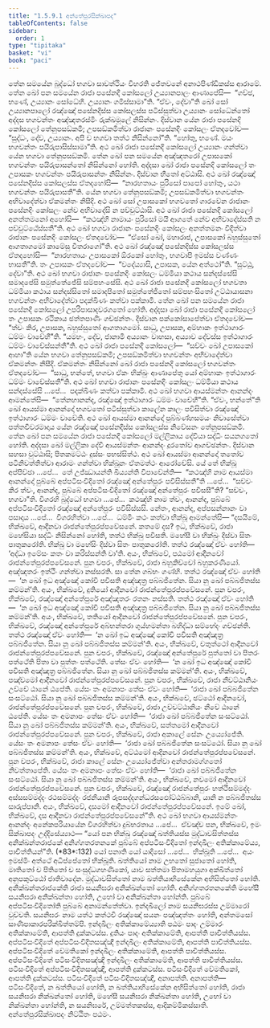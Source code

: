 ```yaml
---
title: "1.5.9.1 අන්තේපුරසික්ඛාපද"
tableOfContents: false
sidebar:
  order: 1
type: "tipitaka"
basket: "vi"
book: "paci"
---
```



<DynamicBreadcrumb />

<Division number="494" book="paci">

<Paragraph number="1448" book="paci">
තේන සමයේන බුද්ධෝ භගවා සාවත්ථියං විහරති ජේතවනේ අනාථපිණ්ඩිකස්ස ආරාමේ. තේන ඛෝ පන සමයේන රාජා පසේනදි කෝසලෝ උය්‍යානපාලං ආණාපේසි—  “ගච්ඡ, භණේ, උය්‍යානං සෝධේහි. උය්‍යානං ගමිස්සාමා”ති. “ඒවං, දේවා”ති ඛෝ සෝ උය්‍යානපාලෝ රඤ්ඤෝ පසේනදිස්ස කෝසලස්ස පටිස්සුත්වා උය්‍යානං සෝධේන්තෝ අද්දස භගවන්තං අඤ්ඤතරස්මිං රුක්ඛමූලේ නිසින්නං. දිස්වාන යේන රාජා පසේනදි කෝසලෝ තේනුපසඞ්කමි; උපසඞ්කමිත්වා රාජානං පසේනදිං කෝසලං ඒතදවෝච—  “සුද්ධං, දේව, උය්‍යානං. අපි ච භගවා තත්ථ නිසින්නෝ”ති. “හෝතු, භණේ. මයං භගවන්තං පයිරුපාසිස්සාමා”ති.
</Paragraph>

<Paragraph number="1449" book="paci">
අථ ඛෝ රාජා පසේනදි කෝසලෝ උය්‍යානං ගන්ත්වා යේන භගවා තේනුපසඞ්කමි. තේන ඛෝ පන සමයේන අඤ්ඤතරෝ උපාසකෝ භගවන්තං පයිරුපාසන්තෝ නිසින්නෝ හෝති. අද්දසා ඛෝ රාජා පසේනදි කෝසලෝ තං උපාසකං භගවන්තං පයිරුපාසන්තං නිසින්නං. දිස්වාන භීතෝ අට්ඨාසි. අථ ඛෝ රඤ්ඤෝ පසේනදිස්ස කෝසලස්ස ඒතදහෝසි—  “නාරහතායං පුරිසෝ පාපෝ හෝතුං, යථා භගවන්තං පයිරුපාසතී”ති. යේන භගවා තේනුපසඞ්කමි; උපසඞ්කමිත්වා භගවන්තං අභිවාදේත්වා ඒකමන්තං නිසීදි. අථ ඛෝ සෝ උපාසකෝ භගවතෝ ගාරවේන රාජානං පසේනදිං කෝසලං නේව අභිවාදේසි න පච්චුට්ඨාසි. අථ ඛෝ රාජා පසේනදි කෝසලෝ අනත්තමනෝ අහෝසි—  “කථඤ්හි නාමායං පුරිසෝ මයි ආගතේ නේව අභිවාදේස්සති න පච්චුට්ඨේස්සතී”ති. අථ ඛෝ භගවා රාජානං පසේනදිං කෝසලං අනත්තමනං විදිත්වා රාජානං පසේනදිං කෝසලං ඒතදවෝච—  “ඒසෝ ඛෝ, මහාරාජ, උපාසකෝ බහුස්සුතෝ ආගතාගමෝ කාමේසු වීතරාගෝ”ති. අථ ඛෝ රඤ්ඤෝ පසේනදිස්ස කෝසලස්ස ඒතදහෝසි—  “නාරහතායං උපාසකෝ ඕරකෝ හෝතුං, භගවාපි ඉමස්ස වණ්ණං භාසතී”ති. තං උපාසකං ඒතදවෝච—  “වදේය්‍යාසි, උපාසක, යේන අත්ථෝ”ති. “සුට්ඨු, දේවා”ති. අථ ඛෝ භගවා රාජානං පසේනදිං කෝසලං ධම්මියා කථාය සන්දස්සේසි සමාදපේසි සමුත්තේජේසි සම්පහංසේසි. අථ ඛෝ රාජා පසේනදි කෝසලෝ භගවතා ධම්මියා කථාය සන්දස්සිතෝ සමාදපිතෝ සමුත්තේජිතෝ සම්පහංසිතෝ උට්ඨායාසනා භගවන්තං අභිවාදේත්වා පදක්ඛිණං කත්වා පක්කාමි.
</Paragraph>

</Division>
<Division number="495" book="paci">

<Paragraph number="1450" book="paci">
තේන ඛෝ පන සමයේන රාජා පසේනදි කෝසලෝ උපරිපාසාදවරගතෝ හෝති. අද්දසා ඛෝ රාජා පසේනදි කෝසලෝ තං උපාසකං රථිකාය ඡත්තපාණිං ගච්ඡන්තං. දිස්වාන පක්කෝසාපේත්වා ඒතදවෝච—  “ත්වං කිර, උපාසක, බහුස්සුතෝ ආගතාගමෝ. සාධු, උපාසක, අම්හාකං ඉත්ථාගාරං ධම්මං වාචේහී”ති. “යමහං, දේව, ජානාමි අය්‍යානං වාහසා, අය්‍යාව දේවස්ස ඉත්ථාගාරං ධම්මං වාචේස්සන්තී”ති. අථ ඛෝ රාජා පසේනදි කෝසලෝ—  “සච්චං ඛෝ උපාසකෝ ආහා”ති යේන භගවා තේනුපසඞ්කමි; උපසඞ්කමිත්වා භගවන්තං අභිවාදේත්වා ඒකමන්තං නිසීදි. ඒකමන්තං නිසින්නෝ ඛෝ රාජා පසේනදි කෝසලෝ භගවන්තං ඒතදවෝච—  “සාධු, භන්තේ, භගවා ඒකං භික්ඛුං ආණාපේතු යෝ අම්හාකං ඉත්ථාගාරං ධම්මං වාචේස්සතී”ති. අථ ඛෝ භගවා රාජානං පසේනදිං කෝසලං ධම්මියා කථාය සන්දස්සේසි …පේ…  පදක්ඛිණං කත්වා පක්කාමි. අථ ඛෝ භගවා ආයස්මන්තං ආනන්දං ආමන්තේසි—  “තේනහානන්ද, රඤ්ඤෝ ඉත්ථාගාරං ධම්මං වාචේහී”ති. “ඒවං, භන්තේ”ති ඛෝ ආයස්මා ආනන්දෝ භගවතෝ පටිස්සුත්වා කාලේන කාලං පවිසිත්වා රඤ්ඤෝ ඉත්ථාගාරං ධම්මං වාචේති. අථ ඛෝ ආයස්මා ආනන්දෝ පුබ්බණ්හසමයං නිවාසේත්වා පත්තචීවරමාදාය යේන රඤ්ඤෝ පසේනදිස්ස කෝසලස්ස නිවේසනං තේනුපසඞ්කමි.
</Paragraph>

</Division>
<Division number="496" book="paci">

<Paragraph number="1451" book="paci">
තේන ඛෝ පන සමයේන රාජා පසේනදි කෝසලෝ මල්ලිකාය දේවියා සද්ධිං සයනගතෝ හෝති. අද්දසා ඛෝ මල්ලිකා දේවී ආයස්මන්තං ආනන්දං දූරතෝව ආගච්ඡන්තං. දිස්වාන සහසා වුට්ඨාසි; පීතකමට්ඨං දුස්සං පභස්සිත්ථ. අථ ඛෝ ආයස්මා ආනන්දෝ තතෝව පටිනිවත්තිත්වා ආරාමං ගන්ත්වා භික්ඛූනං ඒතමත්ථං ආරෝචේසි. යේ තේ භික්ඛූ අප්පිච්ඡා …පේ…  තේ උජ්ඣායන්ති ඛිය්‍යන්ති විපාචේන්ති—  “කථඤ්හි නාම ආයස්මා ආනන්දෝ පුබ්බේ අප්පටිසංවිදිතෝ රඤ්ඤෝ අන්තේපුරං පවිසිස්සතී”ති …පේ…  “සච්චං කිර ත්වං, ආනන්ද, පුබ්බේ අප්පටිසංවිදිතෝ රඤ්ඤෝ අන්තේපුරං පවිසසී”ති? “සච්චං, භගවා”ති. විගරහි බුද්ධෝ භගවා …පේ…  කථඤ්හි නාම ත්වං, ආනන්ද, පුබ්බේ අප්පටිසංවිදිතෝ රඤ්ඤෝ අන්තේපුරං පවිසිස්සසි. නේතං, ආනන්ද, අප්පසන්නානං වා පසාදාය …පේ…  විගරහිත්වා …පේ…  ධම්මිං කථං කත්වා භික්ඛූ ආමන්තේසි—
</Paragraph>

</Division>
<Division number="497" book="paci">

<Paragraph number="1452" book="paci">
“දසයිමේ, භික්ඛවේ, ආදීනවා රාජන්තේපුරප්පවේසනේ. කතමේ දස? ඉධ, භික්ඛවේ, රාජා මහේසියා සද්ධිං නිසින්නෝ හෝති, තත්ථ භික්ඛු පවිසති. මහේසී වා භික්ඛුං දිස්වා සිතං පාතුකරෝති. භික්ඛු වා මහේසිං දිස්වා සිතං පාතුකරෝති. තත්ථ රඤ්ඤෝ ඒවං හෝති—  ‘අද්ධා ඉමේසං කතං වා කරිස්සන්ති වා’ති. අයං, භික්ඛවේ, පඨමෝ ආදීනවෝ රාජන්තේපුරප්පවේසනේ.
</Paragraph>

<Paragraph number="1453" book="paci">
පුන චපරං, භික්ඛවේ, රාජා බහුකිච්චෝ බහුකරණීයෝ. අඤ්ඤතරං ඉත්ථිං ගන්ත්වා නස්සරති. සා තේන ගබ්භං ගණ්හි. තත්ථ රඤ්ඤෝ ඒවං හෝති—  ‘න ඛෝ ඉධ අඤ්ඤෝ කෝචි පවිසති අඤ්ඤත්‍ර පබ්බජිතේන. සියා නු ඛෝ පබ්බජිතස්ස කම්මන්’ති. අයං, භික්ඛවේ, දුතියෝ ආදීනවෝ රාජන්තේපුරප්පවේසනේ.
</Paragraph>

<Paragraph number="1454" book="paci">
පුන චපරං, භික්ඛවේ, රඤ්ඤෝ අන්තේපුරේ අඤ්ඤතරං රතනං නස්සති. තත්ථ රඤ්ඤෝ ඒවං හෝති—  ‘න ඛෝ ඉධ අඤ්ඤෝ කෝචි පවිසති අඤ්ඤත්‍ර පබ්බජිතේන. සියා නු ඛෝ පබ්බජිතස්ස කම්මන්’ති. අයං, භික්ඛවේ, තතියෝ ආදීනවෝ රාජන්තේපුරප්පවේසනේ.
</Paragraph>

<Paragraph number="1455" book="paci">
පුන චපරං, භික්ඛවේ, රඤ්ඤෝ අන්තේපුරේ අබ්භන්තරා ගුය්හමන්තා බහිද්ධා සම්භේදං ගච්ඡන්ති. තත්ථ රඤ්ඤෝ ඒවං හෝති—  ‘න ඛෝ ඉධ අඤ්ඤෝ කෝචි පවිසති අඤ්ඤත්‍ර පබ්බජිතේන. සියා නු ඛෝ පබ්බජිතස්ස කම්මන්’ති. අයං, භික්ඛවේ, චතුත්ථෝ ආදීනවෝ රාජන්තේපුරප්පවේසනේ.
</Paragraph>

<Paragraph number="1456" book="paci">
පුන චපරං, භික්ඛවේ, රඤ්ඤෝ අන්තේපුරේ පුත්තෝ වා පිතරං පත්ථේති පිතා වා පුත්තං පත්ථේති. තේසං ඒවං හෝති—  ‘න ඛෝ ඉධ අඤ්ඤෝ කෝචි පවිසති අඤ්ඤත්‍ර පබ්බජිතේන. සියා නු ඛෝ පබ්බජිතස්ස කම්මන්’ති. අයං, භික්ඛවේ, පඤ්චමෝ ආදීනවෝ රාජන්තේපුරප්පවේසනේ.
</Paragraph>

<Paragraph number="1457" book="paci">
පුන චපරං, භික්ඛවේ, රාජා නීචට්ඨානියං උච්චේ ඨානේ ඨපේති. යේසං තං අමනාපං තේසං ඒවං හෝති—  ‘රාජා ඛෝ පබ්බජිතේන සංසට්ඨෝ. සියා නු ඛෝ පබ්බජිතස්ස කම්මන්’ති. අයං, භික්ඛවේ, ඡට්ඨෝ ආදීනවෝ, රාජන්තේපුරප්පවේසනේ.
</Paragraph>

<Paragraph number="1458" book="paci">
පුන චපරං, භික්ඛවේ, රාජා උච්චට්ඨානියං නීචේ ඨානේ ඨපේති. යේසං තං අමනාපං තේසං ඒවං හෝති—  ‘රාජා ඛෝ පබ්බජිතේන සංසට්ඨෝ. සියා නු ඛෝ පබ්බජිතස්ස කම්මන්’ති. අයං, භික්ඛවේ, සත්තමෝ ආදීනවෝ රාජන්තේපුරප්පවේසනේ.
</Paragraph>

<Paragraph number="1459" book="paci">
පුන චපරං, භික්ඛවේ, රාජා අකාලේ සේනං උය්‍යෝජේති. යේසං තං අමනාපං තේසං ඒවං හෝති—  ‘රාජා ඛෝ පබ්බජිතේන සංසට්ඨෝ. සියා නු ඛෝ පබ්බජිතස්ස කම්මන්’ති. අයං, භික්ඛවේ, අට්ඨමෝ ආදීනවෝ රාජන්තේපුරප්පවේසනේ.
</Paragraph>

<Paragraph number="1460" book="paci">
පුන චපරං, භික්ඛවේ, රාජා කාලේ සේනං උය්‍යෝජේත්වා අන්තරාමග්ගතෝ නිවත්තාපේති. යේසං තං අමනාපං තේසං ඒවං හෝති—  ‘රාජා ඛෝ පබ්බජිතේන සංසට්ඨෝ. සියා නු ඛෝ පබ්බජිතස්ස කම්මන්’ති. අයං, භික්ඛවේ, නවමෝ ආදීනවෝ රාජන්තේපුරප්පවේසනේ.
</Paragraph>

<Paragraph number="1461" book="paci">
පුන චපරං, භික්ඛවේ, රඤ්ඤෝ රාජන්තේපුරං හත්ථිසම්මද්දං අස්සසම්මද්දං රථසම්මද්දං රජනීයානි රූපසද්දගන්ධරසඵෝට්ඨබ්බානි, යානි න පබ්බජිතස්ස සාරුප්පානි. අයං, භික්ඛවේ, දසමෝ ආදීනවෝ රාජන්තේපුරප්පවේසනේ. ඉමේ ඛෝ, භික්ඛවේ, දස ආදීනවා රාජන්තේපුරප්පවේසනේ”ති. අථ ඛෝ භගවා ආයස්මන්තං ආනන්දං අනේකපරියායේන විගරහිත්වා දුබ්භරතාය …පේ…  ඒවඤ්ච පන, භික්ඛවේ, ඉමං සික්ඛාපදං උද්දිසේය්‍යාථ—
</Paragraph>

</Division>
<Division number="498" book="paci">

<Paragraph number="1462" book="paci">
<Emphasis>“යෝ පන භික්ඛු රඤ්ඤෝ ඛත්තියස්ස මුද්ධාවසිත්තස්ස අනික්ඛන්තරාජකේ අනිග්ගතරතනකේ පුබ්බේ අප්පටිසංවිදිතෝ ඉන්දඛීලං අතික්කාමේය්‍ය, පාචිත්තියන්”</Emphasis>ති. (*83*:<Emphasis>132</Emphasis>)
</Paragraph>

</Division>
<Division number="499" book="paci">

<Paragraph number="1463" book="paci">
<Emphasis>යෝ පනා</Emphasis>ති යෝ යාදිසෝ …පේ…  <Emphasis>භික්ඛූ</Emphasis>ති …පේ…  අයං ඉමස්මිං අත්ථේ අධිප්පේතෝ භික්ඛූති.
</Paragraph>

<Paragraph number="1464" book="paci">
<Emphasis>ඛත්තියෝ</Emphasis> නාම උභතෝ සුජාතෝ හෝති, මාතිතෝ ච පිතිතෝ ච සංසුද්ධගහණිකෝ, යාව සත්තමා පිතාමහයුගා අක්ඛිත්තෝ අනුපකුට්ඨෝ ජාතිවාදේන.
</Paragraph>

<Paragraph number="1465" book="paci">
<Emphasis>මුද්ධාවසිත්තෝ</Emphasis> නාම ඛත්තියාභිසේකේන අභිසිත්තෝ හෝති.
</Paragraph>

<Paragraph number="1466" book="paci">
<Emphasis>අනික්ඛන්තරාජකේ</Emphasis>ති රාජා සයනිඝරා අනික්ඛන්තෝ හෝති.
</Paragraph>

<Paragraph number="1467" book="paci">
<Emphasis>අනිග්ගතරතනකේ</Emphasis>ති මහේසී සයනිඝරා අනික්ඛන්තා හෝති, උභෝ වා අනික්ඛන්තා හෝන්ති.
</Paragraph>

<Paragraph number="1468" book="paci">
<Emphasis>පුබ්බේ අප්පටිසංවිදිතෝ</Emphasis>ති පුබ්බේ අනාමන්තේත්වා.
</Paragraph>

<Paragraph number="1469" book="paci">
<Emphasis>ඉන්දඛීලෝ</Emphasis> නාම සයනිඝරස්ස උම්මාරෝ වුච්චති.
</Paragraph>

<Paragraph number="1470" book="paci">
<Emphasis>සයනිඝරං</Emphasis> නාම යත්ථ කත්ථචි රඤ්ඤෝ සයනං පඤ්ඤත්තං හෝති, අන්තමසෝ සාණිපාකාරපරික්ඛිත්තම්පි.
</Paragraph>

<Paragraph number="1471" book="paci">
<Emphasis>ඉන්දඛීලං අතික්කාමේය්‍යා</Emphasis>ති පඨමං පාදං උම්මාරං අතික්කාමේති, ආපත්ති දුක්කටස්ස. දුතියං පාදං අතික්කාමේති, ආපත්ති පාචිත්තියස්ස.
</Paragraph>

</Division>
<Division number="500" book="paci">

<Paragraph number="1472" book="paci">
අප්පටිසංවිදිතේ අප්පටිසංවිදිතසඤ්ඤී ඉන්දඛීලං අතික්කාමේති, ආපත්ති පාචිත්තියස්ස. අප්පටිසංවිදිතේ වේමතිකෝ ඉන්දඛීලං අතික්කාමේති, ආපත්ති පාචිත්තියස්ස. අප්පටිසංවිදිතේ පටිසංවිදිතසඤ්ඤී ඉන්දඛීලං අතික්කාමේති, ආපත්ති පාචිත්තියස්ස.
</Paragraph>

<Paragraph number="1473" book="paci">
පටිසංවිදිතේ අප්පටිසංවිදිතසඤ්ඤී, ආපත්ති දුක්කටස්ස. පටිසංවිදිතේ වේමතිකෝ, ආපත්ති දුක්කටස්ස. පටිසංවිදිතේ පටිසංවිදිතසඤ්ඤී, අනාපත්ති.
</Paragraph>

</Division>
<Division number="501" book="paci">

<Paragraph number="1474" book="paci">
අනාපත්ති—  පටිසංවිදිතේ, න ඛත්තියෝ හෝති, න ඛත්තියාභිසේකේන අභිසිත්තෝ හෝති, රාජා සයනිඝරා නික්ඛන්තෝ හෝති, මහේසී සයනිඝරා නික්ඛන්තා හෝති, උභෝ වා නික්ඛන්තා හෝන්ති, න සයනිඝරේ, උම්මත්තකස්ස, ආදිකම්මිකස්සාති.

</Paragraph>
</Division>

<Paragraph number="1475" type="center" book="paci">
අන්තේපුරසික්ඛාපදං නිට්ඨිතං පඨමං.
</Paragraph>